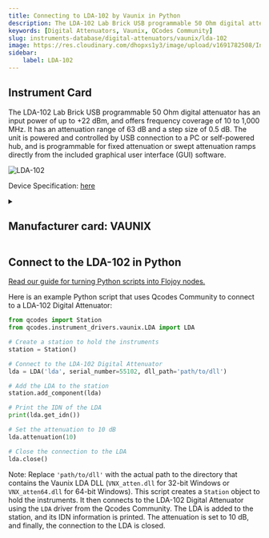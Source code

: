 ```yaml
---
title: Connecting to LDA-102 by Vaunix in Python
description: The LDA-102 Lab Brick USB programmable 50 Ohm digital attenuator has an input power of up to +22 dBm, and offers frequency coverage of 10 to 1,000 MHz. It has an attenuation range of 63 dB and a step size of 0.5 dB. The unit is powered and controlled by USB connection to a PC or self-powered hub, and is programmable for fixed attenuation or swept attenuation ramps directly from the included graphical user interface (GUI) software.
keywords: [Digital Attenuators, Vaunix, QCodes Community] 
slug: instruments-database/digital-attenuators/vaunix/lda-102 
image: https://res.cloudinary.com/dhopxs1y3/image/upload/v1691782508/Instruments/Digital%20Attenuator/LDA-102/LDA-102.png
sidebar:
    label: LDA-102 
---
```



## Instrument Card

The LDA-102 Lab Brick USB programmable 50 Ohm digital attenuator has an input power of up to +22 dBm, and offers frequency coverage of 10 to 1,000 MHz. It has an attenuation range of 63 dB and a step size of 0.5 dB. The unit is powered and controlled by USB connection to a PC or self-powered hub, and is programmable for fixed attenuation or swept attenuation ramps directly from the included graphical user interface (GUI) software.

![LDA-102](https://res.cloudinary.com/dhopxs1y3/image/upload/v1691782508/Instruments/Digital%20Attenuator/LDA-102/LDA-102.png)

Device Specification: [here](https://vaunix.com/resources/digital%20attenuators-datasheet.pdf)

<details style={{ marginTop: "15px"}}>
<summary><h2 style={{display:'inline'}}>Manufacturer card: VAUNIX</h2></summary>

![VAUNIX](https://res.cloudinary.com/dhopxs1y3/image/upload/v1692125985/Instruments/Vendor%20Logos/Vaunix.png)

Vaunix Technology Corp. designs, manufactures, and services RF and microwave test equipment and digital radio communications products. Utilizing our deep RF and software engineering expertise, rooted in microwave radio and wireless equipment repair and testing, Vaunix developed the Lab Brick® family of electronic test products, which set a new standard for cost, size, and simplicity of wireless testing devices. Powered by a USB connection and controlled by easy-to-use, graphical-user-interface (GUI) software, Lab Bricks have been designed to meet the needs of wireless engineers and technicians who want to create flexible, customized system solutions either in the lab or in the field. We 've expanded our Lab Brick® family of electronic test products to include Attenuator Matrix solutions that double as Wireless [Handover Test Systems](https://vaunix.com/handover-test-systems/) to give our test technicians and product engineers the advanced capability to solve unique wireless _handover _testing challenges and bring affordability, functionality, reliability and simplicity to the microwave test bench.

- Headquarters: USA
- Yearly Revenue (millions, USD): 5
- Vendor Website: [here](https://vaunix.com/)

</details>


<FeaturedInstrumentVideo category="DIGITAL_ATTENUATORS" />

## Connect to the LDA-102 in Python

[Read our guide for turning Python scripts into Flojoy nodes.](https://docs.flojoy.ai/contribution/blocks/custom-flojoy-block/)



<Tabs>
<TabItem value="Flojoy" label="Flojoy" className="flojoy-instrument-tabs">

<SectionsCard category="DIGITAL_ATTENUATORS" manufacturer="Vaunix"></SectionsCard>

</TabItem>
<TabItem value="QCodes Community" label="QCodes Community">

Here is an example Python script that uses Qcodes Community to connect to a LDA-102 Digital Attenuator:

```python
from qcodes import Station
from qcodes.instrument_drivers.vaunix.LDA import LDA

# Create a station to hold the instruments
station = Station()

# Connect to the LDA-102 Digital Attenuator
lda = LDA('lda', serial_number=55102, dll_path='path/to/dll')

# Add the LDA to the station
station.add_component(lda)

# Print the IDN of the LDA
print(lda.get_idn())

# Set the attenuation to 10 dB
lda.attenuation(10)

# Close the connection to the LDA
lda.close()
```

Note: Replace `'path/to/dll'` with the actual path to the directory that contains the Vaunix LDA DLL (`VNX_atten.dll` for 32-bit Windows or `VNX_atten64.dll` for 64-bit Windows).
This script creates a `Station` object to hold the instruments. It then connects to the LDA-102 Digital Attenuator using the `LDA` driver from the Qcodes Community. The LDA is added to the station, and its IDN information is printed. The attenuation is set to 10 dB, and finally, the connection to the LDA is closed.

</TabItem>
</Tabs>